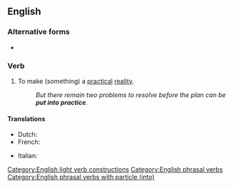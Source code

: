 ==English==

===Alternative forms===
* {{l|en|put in practice}}

===Verb===
{{en-verb|puts into practice|putting into practice|put into practice}}

# {{lb|en|transitive|idiomatic}} To make (something) a [[practical]] [[reality]].
#: ''But there remain two problems to resolve before the plan can be '''put into practice'''.''

====Translations====
{{trans-top|make something a practical reality}}
* Dutch: {{t|nl|in praktijk zetten}}
* French: {{t+|fr|mettre en pratique}}
{{trans-mid}}
* Italian: {{t|it|mettere in pratica}}
{{trans-bottom}}

[[Category:English light verb constructions]]
[[Category:English phrasal verbs]]
[[Category:English phrasal verbs with particle (into)]]